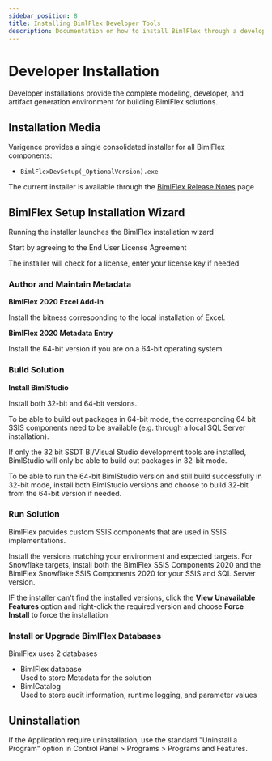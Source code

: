 ---
sidebar_position: 8
title: Installing BimlFlex Developer Tools
description: Documentation on how to install BimlFlex through a developer installation file
---
<head>
  <meta name="varigenceProduct" content="BimlFlex"></meta>
  <meta name="varigenceArticleType" content="Walkthrough"></meta>
</head>

# Developer Installation

<!-- TODO Legacy, to be deleted -->

Developer installations provide the complete modeling, developer, and artifact generation environment for building BimlFlex solutions.

## Installation Media

Varigence provides a single consolidated installer for all BimlFlex components:

* `BimlFlexDevSetup(_OptionalVersion).exe`

The current installer is available through the [BimlFlex Release Notes](../release-notes) page

## BimlFlex Setup Installation Wizard

Running the installer launches the BimlFlex installation wizard

Start by agreeing to the End User License Agreement

The installer will check for a license, enter your license key if needed

### Author and Maintain Metadata

**BimlFlex 2020 Excel Add-in**

Install the bitness corresponding to the local installation of Excel.

**BimlFlex 2020 Metadata Entry**

Install the 64-bit version if you are on a 64-bit operating system

### Build Solution

**Install BimlStudio**

Install both 32-bit and 64-bit versions.

To be able to build out packages in 64-bit mode, the corresponding 64 bit SSIS components need to be available (e.g. through a local SQL Server installation).

If only the 32 bit SSDT BI/Visual Studio development tools are installed, BimlStudio will only be able to build out packages in 32-bit mode.

To be able to run the 64-bit BimlStudio version and still build successfully in 32-bit mode, install both BimlStudio versions and choose to build 32-bit from the 64-bit version if needed.

### Run Solution

BimlFlex provides custom SSIS components that are used in SSIS implementations.

Install the versions matching your environment and expected targets. For Snowflake targets, install both the BimlFlex SSIS Components 2020 and the BimlFlex Snowflake SSIS Components 2020 for your SSIS and SQL Server version.

IF the installer can't find the installed versions, click the **View Unavailable Features** option and right-click the required version and choose **Force Install** to force the installation

### Install or Upgrade BimlFlex Databases

BimlFlex uses 2 databases

* BimlFlex database  
    Used to store Metadata for the solution
* BimlCatalog  
    Used to store audit information, runtime logging, and parameter values

## Uninstallation

If the Application require uninstallation, use the standard "Uninstall a Program" option in Control Panel > Programs > Programs and Features.
